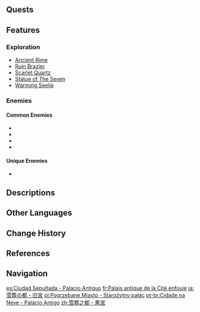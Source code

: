 {{Location Infobox
|image        = Entombed City - Ancient Palace.png
|type         = Subarea
|region       = Mondstadt
|area         = Dragonspine
}}
{{Location Intro|description=}}

==Quests==
{{Quests by Category List|heo=1}}

==Features==
===Exploration===
*[[Ancient Rime]]
*[[Ruin Brazier]]
*[[Scarlet Quartz]]
*[[Statue of The Seven]]
*[[Warming Seelie]]

===Enemies===
====Common Enemies====
*{{Enemy|Ice Shield Hilichurl Guard}}
*{{Enemy|Cryo Hilichurl Grenadier}}
*{{Enemy|Cryo Hilichurl Shooter}}
*{{Enemy|Cryo Samachurl}}

====Unique Enemies====
*{{Enemy|The Great Snowboar King}}

==Descriptions==
{{Description|An ancient city that lies silent beneath the eternal ice.|Official 1.2 Preview}}

==Other Languages==
{{Other Languages
|en      = Entombed City &ndash; Ancient Palace
|zhs     = 雪葬之都・旧宫
|zhs_rm  = Xuězàng zhī Dū &ndash; Jiùgōng
|zht     = 雪葬之都・舊宮
|zht_rm  = Xuězàng zhī Dū &ndash; Jiùgōng
|zh_tl   = Snow-Buried City &ndash; Old Palace
|ja      = {{Rubi|雪|せっ|葬|そう}}の{{Rubi|都|みやこ}}・{{Rubi|旧|きゅう|宮|ぐう}}
|ja_rm   = Sessou no Miyako &ndash; Kyuuguu<ref>[[Map]], Label: Entombed City &ndash; Ancient Palace (Japanese)</ref>
|ja_tl   = Snow-Buried City &ndash; Old Palace
|ko      = 눈에 묻힌 {{tt|도시|都市}}・{{tt|고궁|舊宮}}
|ko_rm   = Nun-e Muchin Dosi &ndash; Gogung
|ko_tl   = Snow-Buried City &ndash; Old Palace
|es      = Ciudad Sepultada &ndash; Palacio Antiguo
|es_tl   = Buried City &ndash; Ancient Palace
|fr      = Ancien palais de la Cité enfouie
|fr_tl   = Ancient Palace of the Buried City
|ru      = Дворец погребённой столицы
|ru_tl   = {{Lex|Entombed City|ru}}'s Palace
|th      = Entombed City &ndash; Ancient Palace
|vi      = {{tt|Cố Đô|故都}} {{tt|Tuyết|雪}} Vùi &ndash; {{tt|Cung Điện|宮殿}} {{tt|Cổ|古}}
|vi_tl   = Snow-Buried Ancient Capital &ndash; Ancient Palace
|de      = Unter Schnee begrabene Stadt &ndash; Alter Palast
|de_tl   = City Buried Under Snow &ndash; Old Palace
|id      = Entombed City &ndash; Ancient Palace
|pt      = Cidade na Neve &ndash; Palácio Antigo
|pt_tl   = City in the Snow &ndash; Ancient Palace
|tr      = Gömülü Şehir &ndash; Antik Saray
|tr_tl   = Buried City &ndash; Ancient Palace 
|it      = Città sepolta &ndash; Palazzo antico
|it_tl   = Buried City &ndash; Ancient Palace
}}

==Change History==
{{Change History|1.2}}

==References==
{{Reflist}}

==Navigation==
{{Area Navbox|Mondstadt}}

[[es:Ciudad Sepultada - Palacio Antiguo]]
[[fr:Palais antique de la Cité enfouie]]
[[ja:雪葬の都・旧宮]]
[[pl:Pogrzebane Miasto - Starożytny pałac]]
[[pt-br:Cidade na Neve - Palácio Antigo]]
[[zh:雪葬之都 - 舊宮]]